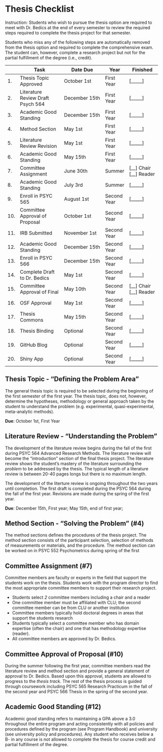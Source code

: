 # Thesis Checklist


Instruction: Students who wish to pursue the thesis option are required to meet with Dr. Bedics at the end of every semester to review the required steps required to complete the thesis project for that semester.  

Students who miss any of the following steps are automatically removed from the thesis option and required to complete the comprehensive exam.  The student can, however, complete a research project but not for the partial fulfillment of the degree (i.e., credit).  


|| Task           | Date Due | Year | Finished | 
|--|----------------|---------------|------|-----------|
|1.| Thesis Topic Approved | October 1st | First Year | [_____] |
|2.| Literature Review Draft Psych 564 | December 15th | First Year | [_____] |
|3.| Academic Good Standing | December 15th | First Year | [_____]  |
|4.| Method Section | May 1st | First Year | [_____]  |
|5.| Literature Review Revision | May 1st  | First Year | [_____]  |
|6.| Academic Good Standing | May 15th | First Year | [_____]  |
|7.| Committee Assignment | June 30th | Summer | [__] Chair<br/>[__] Reader |
|8.| Academic Good Standing | July 3rd | Summer | [_____]  |
|9.| Enroll in PSYC 565 | August 1st | Second Year | [_____]  |
|10.| Committee Approval of Proposal | October 1st  | Second Year | [_____] |
|11.| IRB Submitted | November 1st | Second Year | [_____] |
|12.| Academic Good Standing | December 15th | Second Year | [_____]  |
|13.| Enroll in PSYC 566 | December 15th | Second Year | [_____]  |
|14.| Complete Draft to Dr. Bedics | May 1st  | Second Year | [_____] |
|15.| Committee Approval of Final | May 10th  | Second Year |  [__] Chair<br/>[__] Reader |
|16.| OSF Approval | May 1st | Second Year  | [_____]  |
|17. | Thesis Commons | May 15th | Second Year | [_____]  |
|18. | Thesis Binding | Optional | Second Year | [_____]  |
|19.| GitHub Blog | Optional |Second Year | [_____]  |
|20.| Shiny App | Optional |Second Year | [_____]  |


## Thesis Topic - "Defining the Problem Area"

The general thesis topic is required to be selected during the beginning of the first semester of the first year.  The thesis topic, does not, however, determine the hypotheses, methodology or general approach taken by the student to understand the problem (e.g. experimental, quasi-experimental, meta-analytic methods). 

**Due**: October 1st, First Year

## Literature Review - "Understanding the Problem"

The development of the literature review begins during the fall of the first during PSYC 564 Advanced Research Methods.  The literature review will become the "introduction" section of the final thesis project.  The literature review shows the student's mastery of the literature surrounding the *problem* to be addressed by the thesis.  The typical length of a literature review is between 20-40 pages longs but there is no maximum length.

The development of the literture review is ongoing throughout the two years until completion.  The first draft is completed during the PSYC 564 during the fall of the first year.  Revisions are made during the spring of the first year.  

**Due**: December 15th, First year; May 15th, end of first year; 

## Method Section - "Solving the Problem" (#4)

The method sections defines the procedures of the thesis project. The method section consists of the participant selection, selection of methods of measurements or materials, and the procedure.  The method section can be worked on in PSYC 552 Psychometrics during spring of the first 

## Committee Assignment (#7)

Committee members are faculty or experts in the field that support the students work on the thesis. Students work with the program director to find the most appropriate committee members to support their research project.  

  * Students select *2* committee members including a chair and a reader
  * One committee member must be affiliated with CLU; the second committee member can be from CLU or another institution
  * Committee members typically hold doctoral degrees in areas that support the students research
  * Students typically select a committee member who has domain expertise (often the chair) and one that has methodology expertise (reader).  
  * All committee members are approved by Dr. Bedics. 

## Committee Approval of Proposal (#10)

During the summer following the first year, committee members read the literature review and method section and provide a general statement of approval to Dr. Bedics.  Based upon this approval, students are allowed to progress to the *thesis track.*  The rest of the thesis process is guided through coursework including PSYC 565 Research Practicum in the fall of the second year and PSYC 566 Thesis in the spring of the second year. 

## Academic Good Standing (#12)

Academic good standing refers to maintaining a GPA above a 3.0 throughout the entire program and acting consistently with all policies and procedures defined by the program (see Program Handbook) and university (see university policy and procedures).  Any student who receives below a B- in any course is not allowed to complete the thesis for course credit and partial fulfillment of the degree. 




